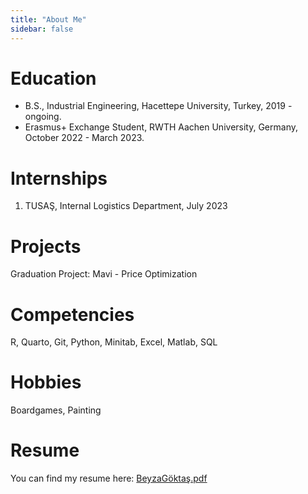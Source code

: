 ```yaml
---
title: "About Me"
sidebar: false 
---
```


# Education

-   B.S., Industrial Engineering, Hacettepe University, Turkey, 2019 - ongoing.
-   Erasmus+ Exchange Student, RWTH Aachen University, Germany, October 2022 - March 2023.

# Internships

1.  TUSAŞ, Internal Logistics Department, July 2023

# Projects

Graduation Project: Mavi - Price Optimization

# Competencies

R, Quarto, Git, Python, Minitab, Excel, Matlab, SQL

# Hobbies

Boardgames, Painting

# Resume

You can find my resume here: [BeyzaGöktaş.pdf](https://drive.google.com/file/d/1xxEFYJWOKMkO3vaC_OmpxBNEKeOJ9Jqs/view?usp=sharing)
